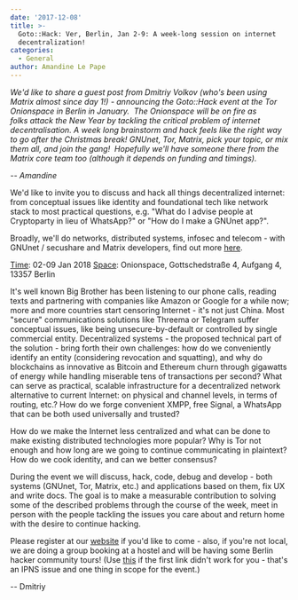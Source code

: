 ```yaml
---
date: '2017-12-08'
title: >-
  Goto::Hack: Ver, Berlin, Jan 2-9: A week-long session on internet
  decentralization!
categories:
  - General
author: Amandine Le Pape
---
```


<p style="text-align: left;"><em>We'd like to share a guest post from Dmitriy Volkov (who's been using Matrix almost since day 1!) - announcing the Goto::Hack event at the Tor Onionspace in Berlin in January.  The Onionspace will be on fire as folks attack the New Year by tackling the critical problem of internet decentralisation. A week long brainstorm and hack feels like the right way to go after the Christmas break! GNUnet, Tor, Matrix, pick your topic, or mix them all, and join the gang!  Hopefully we'll have someone there from the Matrix core team too (although it depends on funding and timings).</em></p>
<p style="text-align: left;"><em>-- Amandine</em></p>
We'd like to invite you to discuss and hack all things decentralized internet: from conceptual issues like identity and foundational tech like network stack to most practical questions, e.g. "What do I advise people at Cryptoparty in lieu of WhatsApp?" or "How do I make a GNUnet app?".

Broadly, we'll do networks, distributed systems, infosec and telecom - with GNUnet / secushare and Matrix developers, find out more <a href="https://gateway.ipfs.io/ipns/QmSgwwdejjsizQnKffKo6e84vfvBWCH5tnGpAwLPJVvhby/">here</a>.

<span style="text-decoration: underline;">Time</span>: 02-09 Jan 2018
<span style="text-decoration: underline;">Space</span>: Onionspace, Gottschedstraße 4, Aufgang 4, 13357 Berlin

It's well known Big Brother has been listening to our phone calls, reading texts and partnering with companies like Amazon or Google for a while now; more and more countries start censoring Internet - it's not just China. Most "secure" communications solutions like Threema or Telegram suffer conceptual issues, like being unsecure-by-default or controlled by single commercial entity.
Decentralized systems - the proposed technical part of the solution - bring forth their own challenges: how do we conveniently identify an entity (considering revocation and squatting), and why do blockchains as innovative as Bitcoin and Ethereum churn through gigawatts of energy while handling miserable tens of transactions per second? What can serve as practical, scalable infrastructure for a decentralized network alternative to current Internet: on physical and channel levels, in terms of routing, etc.? How do we forge convenient XMPP, free Signal, a WhatsApp that can be both used universally and trusted?

How do we make the Internet less centralized and what can be done to make existing distributed technologies more popular? Why is Tor not enough and how long are we going to continue communicating in plaintext? How do we cook identity, and can we better consensus?

During the event we will discuss, hack, code, debug and develop - both systems (GNUnet, Tor, Matrix, etc.) and applications based on them, fix UX and write docs. The goal is to make a measurable contribution to solving some of the described problems through the course of the week, meet in person with the people tackling the issues you care about and return home with the desire to continue hacking.

Please register at our <a href="https://gateway.ipfs.io/ipns/QmSgwwdejjsizQnKffKo6e84vfvBWCH5tnGpAwLPJVvhby/">website</a> if you'd like to come - also, if you're not local, we are doing a group booking at a hostel and will be having some Berlin hacker community tours! (Use <a href="https://gateway.ipfs.io/ipfs/QmSSmmDueDSGYparbzPuibQUnTmji3CTJX5MgvttBRbqUn/">this</a> if the first link didn't work for you - that's an IPNS issue and one thing in scope for the event.)

-- Dmitriy